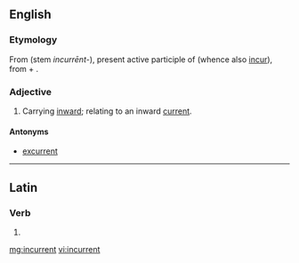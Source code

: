 ==English==

===Etymology===
From {{etyl|la|en}} {{term|incurrēns|lang=la}} (stem ''incurrēnt-''), present active participle of {{term|incurrō||run into, towards or upon|lang=la}} (whence also [[incur]]), from {{term|in|lang=la}} + {{term|currō||run|lang=la}}.

===Adjective===
{{en-adj|-}}

# Carrying [[inward]]; relating to an inward [[current]].

====Antonyms====
* [[excurrent]]

----

==Latin==

===Verb===
{{la-verb-form|incurrent}}

# {{inflection of|incurrō||3|p|futr|actv|indc|lang=la}}

[[mg:incurrent]]
[[vi:incurrent]]